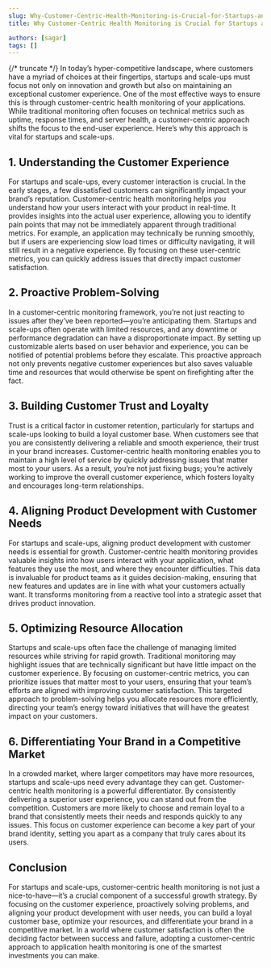 ```yaml
---
slug: Why-Customer-Centric-Health-Monitoring-is-Crucial-for-Startups-and-Scale-Ups
title: Why Customer-Centric Health Monitoring is Crucial for Startups and Scale-Ups

authors: [sagar]
tags: []
---
```

{/* truncate */}
In today’s hyper-competitive landscape, where customers have a myriad of choices at their fingertips, startups and scale-ups must focus not only on innovation and growth but also on maintaining an exceptional customer experience. One of the most effective ways to ensure this is through customer-centric health monitoring of your applications. While traditional monitoring often focuses on technical metrics such as uptime, response times, and server health, a customer-centric approach shifts the focus to the end-user experience. Here’s why this approach is vital for startups and scale-ups.

## 1. Understanding the Customer Experience
For startups and scale-ups, every customer interaction is crucial. In the early stages, a few dissatisfied customers can significantly impact your brand’s reputation. Customer-centric health monitoring helps you understand how your users interact with your product in real-time. It provides insights into the actual user experience, allowing you to identify pain points that may not be immediately apparent through traditional metrics. For example, an application may technically be running smoothly, but if users are experiencing slow load times or difficulty navigating, it will still result in a negative experience. By focusing on these user-centric metrics, you can quickly address issues that directly impact customer satisfaction.

## 2. Proactive Problem-Solving
In a customer-centric monitoring framework, you’re not just reacting to issues after they’ve been reported—you’re anticipating them. Startups and scale-ups often operate with limited resources, and any downtime or performance degradation can have a disproportionate impact. By setting up customizable alerts based on user behavior and experience, you can be notified of potential problems before they escalate. This proactive approach not only prevents negative customer experiences but also saves valuable time and resources that would otherwise be spent on firefighting after the fact.

## 3. Building Customer Trust and Loyalty
Trust is a critical factor in customer retention, particularly for startups and scale-ups looking to build a loyal customer base. When customers see that you are consistently delivering a reliable and smooth experience, their trust in your brand increases. Customer-centric health monitoring enables you to maintain a high level of service by quickly addressing issues that matter most to your users. As a result, you’re not just fixing bugs; you’re actively working to improve the overall customer experience, which fosters loyalty and encourages long-term relationships.

## 4. Aligning Product Development with Customer Needs
For startups and scale-ups, aligning product development with customer needs is essential for growth. Customer-centric health monitoring provides valuable insights into how users interact with your application, what features they use the most, and where they encounter difficulties. This data is invaluable for product teams as it guides decision-making, ensuring that new features and updates are in line with what your customers actually want. It transforms monitoring from a reactive tool into a strategic asset that drives product innovation.

## 5. Optimizing Resource Allocation
Startups and scale-ups often face the challenge of managing limited resources while striving for rapid growth. Traditional monitoring may highlight issues that are technically significant but have little impact on the customer experience. By focusing on customer-centric metrics, you can prioritize issues that matter most to your users, ensuring that your team’s efforts are aligned with improving customer satisfaction. This targeted approach to problem-solving helps you allocate resources more efficiently, directing your team’s energy toward initiatives that will have the greatest impact on your customers.

## 6. Differentiating Your Brand in a Competitive Market
In a crowded market, where larger competitors may have more resources, startups and scale-ups need every advantage they can get. Customer-centric health monitoring is a powerful differentiator. By consistently delivering a superior user experience, you can stand out from the competition. Customers are more likely to choose and remain loyal to a brand that consistently meets their needs and responds quickly to any issues. This focus on customer experience can become a key part of your brand identity, setting you apart as a company that truly cares about its users.

## Conclusion
For startups and scale-ups, customer-centric health monitoring is not just a nice-to-have—it’s a crucial component of a successful growth strategy. By focusing on the customer experience, proactively solving problems, and aligning your product development with user needs, you can build a loyal customer base, optimize your resources, and differentiate your brand in a competitive market. In a world where customer satisfaction is often the deciding factor between success and failure, adopting a customer-centric approach to application health monitoring is one of the smartest investments you can make.
